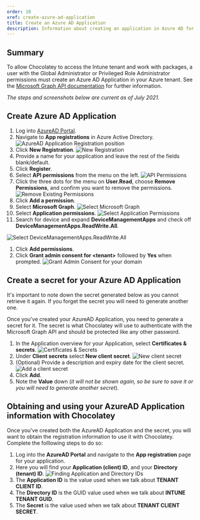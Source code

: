 ```yaml
---
order: 10
xref: create-azure-ad-application
title: Create an Azure AD Application
description: Information about creating an application in Azure AD for Chocolatey to access the Intune APIs
---
```


<IntuneNote />

## Summary

To allow Chocolatey to access the Intune tenant and work with packages, a user with the Global Administrator or Privileged Role Administrator permissions must create an Azure AD Application in your Azure tenant. See the [Microsoft Graph API documentation](https://docs.microsoft.com/en-us/graph/auth-v2-service) for further information.

_The steps and screenshots below are current as of July 2021._

## Create Azure AD Application

1. Log into [AzureAD Portal](https://aad.portal.azure.com/).
1. Navigate to **App registrations** in Azure Active Directory.
![AzureAD Application Registration position](/images/intune/app-registration.png)
1. Click **New Registration**.
![New Registration](/images/intune/new-registration.png)
1. Provide a name for your application and leave the rest of the fields blank/default.
1. Click **Register**.
1. Select **API permissions** from the menu on the left.
![API Permissions](/images/intune/api-permissions.png)
1. Click the three dots for the menu on **User.Read**, choose **Remove Permissions**, and confirm you want to remove the permissions.
![Remove Existing Permissions](/images/intune/remove-existing-permissions.png)
1. Click **Add a permission**.
1. Select **Microsoft Graph**.
![Select Microsoft Graph](/images/intune/select-graph.png)
1. Select **Application permissions**.
![Select Application Permissions](/images/intune/select-application-permissions.png)
1. Search for device and expand **DeviceManagementApps** and check off **DeviceManagementApps.ReadWrite.All**.

![Select DeviceManagementApps.ReadWrite.All](/images/intune/select-device-apps-read-write.png)
1. Click **Add permissions**.
1. Click **Grant admin consent for &lt;tenant&gt;** followed by **Yes** when prompted.
![Grant Admin Consent for your domain](/images/intune/grant-admin-consent.png)

## Create a secret for your Azure AD Application

<Callout type="warning">
    It's important to note down the secret generated below as you cannot retrieve it again. If you forget the secret you will need to generate another one.
</Callout>

Once you've created your AzureAD Application, you need to generate a secret for it. The secret is what Chocolatey will use to authenticate with the Microsoft Graph API and should be protected like any other password.

1. In the Application overview for your Application, select **Certificates & secrets**.
![Certificates & Secrets](/images/intune/certificates-and-secrets.png)
1. Under **Client secrets** select **New client secret**.
![New client secret](/images/intune/new-client-secret.png)
1. (Optional) Provide a description and expiry date for the client secret.
![Add a client secret](/images/intune/add-client-secret.png)
1. Click **Add**.
1. Note the **Value** down (_it will not be shown again, so be sure to save it or you will need to generate another secret_).

## Obtaining and using your AzureAD Application information with Chocolatey

Once you've created both the AzureAD Application and the secret, you will want to obtain the registration information to use it with Chocolatey. Complete the folllowing steps to do so:


1. Log into the **AzureAD Portal** and navigate to the **App registration** page for your application.
1. Here you will find your **Application (client) ID**, and your **Directory (tenant) ID**.
![Finding Application and Directory IDs](/images/intune/get-app-information.png)
1. The **Application ID** is the value used when we talk about **TENANT CLIENT ID**.
1. The **Directory ID** is the GUID value used when we talk about **INTUNE TENANT GUID**.
1. The **Secret** is the value used when we talk about **TENANT CLIENT SECRET**.

